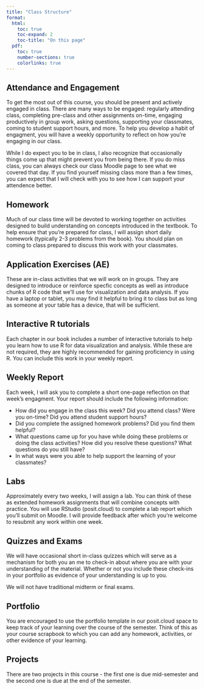 ```yaml
---
title: "Class Structure"
format:
  html: 
    toc: true
    toc-expand: 2
    toc-title: "On this page"
  pdf:
    toc: true
    number-sections: true
    colorlinks: true
---
```


## Attendance and Engagement

To get the most out of this course, you should be present and actively engaged in class. There are many ways to be engaged: regularly attending class, completing pre-class and other assignments on-time, engaging productively in group work, asking questions, supporting your classmates, coming to student support hours, and more. To help you develop a habit of engagment, you will have a weekly opportunity to reflect on how you're engaging in our class.

While I do expect you to be in class, I also recognize that occasionally things come up that might prevent you from being there. If you do miss class, you can always check our class Moodle page to see what we covered that day. If you find yourself missing class more than a few times, you can expect that I will check with you to see how I can support your attendence better.

## Homework

Much of our class time will be devoted to working together on activities designed to build understanding on concepts introduced in the textbook. To help ensure that you're prepared for class, I will assign short daily homework (typically 2-3 problems from the book). You should plan on coming to class prepared to discuss this work with your classmates.

## Application Exercises (AE)

These are in-class activities that we will work on in groups. They are designed to introduce or reinforce specfic concepts as well as introduce chunks of R code that we'll use for visualization and data analysis. If you have a laptop or tablet, you may find it helpful to bring it to class but as long as someone at your table has a device, that will be sufficient.

## Interactive R tutorials

Each chapter in our book includes a number of interactive tutorials to help you learn how to use R for data visualization and analysis. While these are not required, they are highly recommended for gaining proficiency in using R. You can include this work in your weekly report.

## Weekly Report

Each week, I will ask you to complete a short one-page reflection on that week's engagment. Your report should include the following information:

-   How did you engage in the class this week? Did you attend class? Were you on-time? Did you attend student support hours?
-   Did you complete the assigned homework problems? Did you find them helpful?\
-   What questions came up for you have while doing these problems or doing the class activities? How did you resolve these questions? What questions do you still have?
-   In what ways were you able to help support the learning of your classmates?

## Labs

Approximately every two weeks, I will assign a lab. You can think of these as extended homework assignments that will combine concepts with practice. You will use RStudio (posit.cloud) to complete a lab report which you'll submit on Moodle. I will provide feedback after which you're welcome to resubmit any work within one week.

## Quizzes and Exams

We will have occasional short in-class quizzes which will serve as a mechanism for both you an me to check-in about where you are with your understanding of the material. Whether or not you include these check-ins in your portfolio as evidence of your understanding is up to you.

We will not have traditional midterm or final exams.

## Portfolio

You are encouraged to use the portfolio template in our posit.cloud space to keep track of your learning over the course of the semester. Think of this as your course scrapbook to which you can add any homework, activities, or other evidence of your learning.

## Projects

There are two projects in this course - the first one is due mid-semester and the second one is due at the end of the semester.
